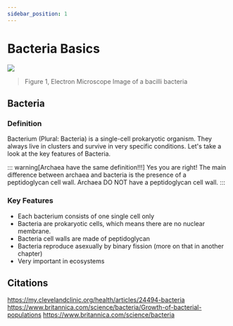 ```yaml
---
sidebar_position: 1
---
```

# Bacteria Basics
![](./img/bacteria-real.png)
> Figure 1, Electron Microscope Image of a bacilli bacteria
## Bacteria
### Definition
Bacterium (Plural: Bacteria) is a single-cell prokaryotic organism. They always live in clusters and survive in very specific conditions. Let's take a look at the key features of Bacteria.

::: warning[Archaea have the same definition!!!]
Yes you are right! The main difference between archaea and bacteria is the presence of a peptidoglycan cell wall. Archaea DO NOT have a peptidoglycan cell wall. 
:::
### Key Features
- Each bacterium consists of one single cell only
- Bacteria are prokaryotic cells, which means there are no nuclear membrane. 
- Bacteria cell walls are made of peptidoglycan
- Bacteria reproduce asexually by binary fission (more on that in another chapter)
- Very important in ecosystems


## Citations
https://my.clevelandclinic.org/health/articles/24494-bacteria
https://www.britannica.com/science/bacteria/Growth-of-bacterial-populations
https://www.britannica.com/science/bacteria
